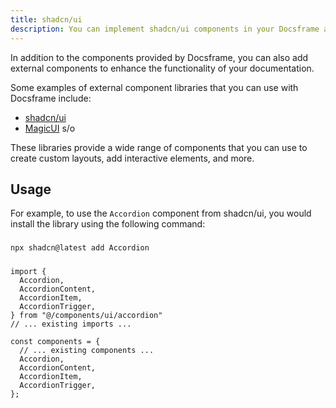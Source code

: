 ```yaml
---
title: shadcn/ui
description: You can implement shadcn/ui components in your Docsframe as usual
---
```


In addition to the components provided by Docsframe, you can also add external components to enhance the functionality of your documentation.

Some examples of external component libraries that you can use with Docsframe include:

* [shadcn/ui](https://ui.shadcn.com/)
* [MagicUI](https://magicui.design/) s/o

These libraries provide a wide range of components that you can use to create custom layouts, add interactive elements, and more.

## Usage

For example, to use the `Accordion` component from shadcn/ui, you would install the library using the following command:

<Steps>

###

```bash
npx shadcn@latest add Accordion
```

###

```tsx
import {
  Accordion,
  AccordionContent,
  AccordionItem,
  AccordionTrigger,
} from "@/components/ui/accordion"
// ... existing imports ...

const components = {
  // ... existing components ...
  Accordion,
  AccordionContent,
  AccordionItem,
  AccordionTrigger,
};
```

</Steps>